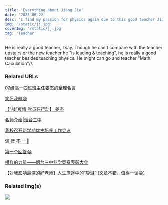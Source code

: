 ```yaml
---
title: 'Everything about Jiang Jie'
date: '2023-06-22'
desc: 'I find my passion for physics again due to this good teacher Jiang Jie(hahaha doge doge doge). You can think like what you thought. Just joking... or what!'
img: '/static/jj.jpg'
coverImg: '/static/jj.jpg'
tag: 'Teacher'
---
```


He is really a good teacher, I say. Though he can't compare with the teacher upstairs or the new teacher he "is leading & teaching", he is really a good teacher besides teaching physics. He might can go and teacher "Math Caculation"//.

### Related URLs
[07级高一四班班主任姜杰的至理名言](https://tieba.baidu.com/p/301592559)

[笑死我辣😅](https://www.xxue100.com/news-id-150324.html)

[【“战”疫情 党员在行动】 姜杰](http://www.yt3z.cn/system/2021/12/16/010647658.shtml)

[名师介绍|烟台三中](http://www.yt3z.cn/system/more/7812010000000000/0000/7812010000000000_00000001.shtml)

[我校召开新学期优生培养工作会议](http://www.yt3z.cn/system/2021/03/16/010634735.shtml)

[褒 贬 不 一🤣](https://tieba.baidu.com/p/240323463?red_tag=2054857888)

[第一个回答😂](https://www.zhihu.com/question/39325988/answer/143532459)

[榜样的力量——烟台三中冬学竞赛表彰大会](http://www.yt3z.cn/system/2018d/12/28/010582023.shtml)

[【对我影响最深的好老师】人生旅途中的“导游” (文章不错，值得一读😁)](https://mp.weixin.qq.com/s?__biz=MjM5OTEyNzY2Ng==&mid=2649967535&idx=2&sn=9ae1eacc00c951b2ff7f853657c89466&chksm=bec7d4b289b05da439e028980ed47ee11749086804f12e8a905181c3c51af76b5286fc3ca3f1&scene=27)

### Related Img(s)

![](/static/jj.jpg)